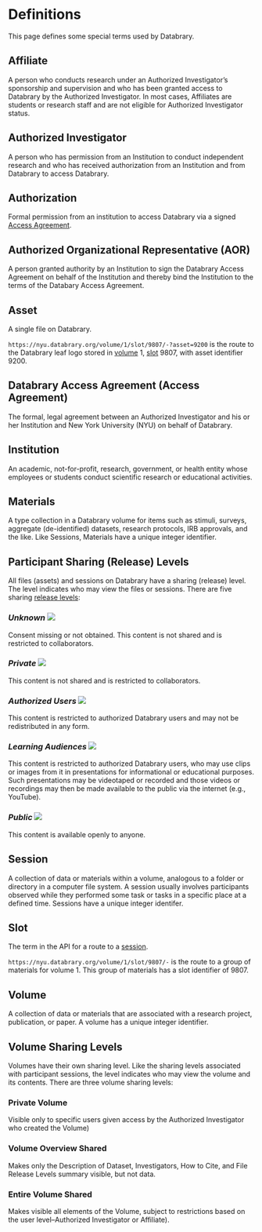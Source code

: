 # Definitions {.unnumbered}

This page defines some special terms used by Databrary.

## Affiliate

A person who conducts research under an Authorized Investigator's sponsorship and supervision and who has been granted access to Databrary by the Authorized Investigator. In most cases, Affiliates are students or research staff and are not eligible for Authorized Investigator status.

## Authorized Investigator

A person who has permission from an Institution to conduct independent research and who has received authorization from an Institution and from Databrary to access Databrary.

## Authorization

Formal permission from an institution to access Databrary via a signed [Access Agreement](definitions.qmd#def-daa).

## Authorized Organizational Representative (AOR)

A person granted authority by an Institution to sign the Databrary Access Agreement on behalf of the Institution and thereby bind the Institution to the terms of the Databary Access Agreement.

## Asset

A single file on Databrary.

`https://nyu.databrary.org/volume/1/slot/9807/-?asset=9200` is the route to the Databrary leaf logo stored in [volume](definitions.qmd#volume) 1, [slot](definitions.qmd#slot) 9807, with asset identifier 9200.

## Databrary Access Agreement (Access Agreement) {#def-daa}

The formal, legal agreement between an Authorized Investigator and his or her Institution and New York University (NYU) on behalf of Databrary.

## Institution

An academic, not-for-profit, research, government, or health entity whose employees or students conduct scientific research or educational activities.

## Materials

A type collection in a Databrary volume for items such as stimuli, surveys, aggregate (de-identified) datasets, research protocols, IRB approvals, and the like.
Like Sessions, Materials have a unique integer identifier.

## Participant Sharing (Release) Levels

All files (assets) and sessions on Databrary have a sharing (release) level.
The level indicates who may view the files or sessions.
There are five sharing [release levels](https://databrary.org/support/irb/release-levels.html):

### *Unknown* ![](../include/img/unknown.svg){.icon}

Consent missing or not obtained. This content is not shared and is restricted to collaborators.
  
### *Private* ![](../include/img/private.svg){.icon}

This content is not shared and is restricted to collaborators.
  
### *Authorized Users* ![](../include/img/shared.svg){.icon}

This content is restricted to authorized Databrary users and may not be redistributed in any form.
  
### *Learning Audiences* ![](../include/img/excerpts.svg){.icon}

This content is restricted to authorized Databrary users, who may use clips or images from it in presentations for informational or educational purposes. Such presentations may be videotaped or recorded and those videos or recordings may then be made available to the public via the internet (e.g., YouTube).
  
### *Public* ![](../include/img/public.svg){.icon}

This content is available openly to anyone.

## Session

A collection of data or materials within a volume, analogous to a folder or directory in a computer file system.
A session usually involves participants observed while they performed some task or tasks in a specific place at a defined time.
Sessions have a unique integer identifer.

## Slot

The term in the API for a route to a [session](definitions.qmd#session).

`https://nyu.databrary.org/volume/1/slot/9807/-` is the route to a group of materials for volume 1.
This group of materials has a slot identifier of 9807.

## Volume

A collection of data or materials that are associated with a research project, publication, or paper.
A volume has a unique integer identifier.

## Volume Sharing Levels

Volumes have their own sharing level.
Like the sharing levels associated with participant sessions, the level indicates who may view the volume and its contents.
There are three volume sharing levels:

### Private Volume

Visible only to specific users given access by the Authorized Investigator who created the Volume)

### Volume Overview Shared 

Makes only the Description of Dataset, Investigators, How to Cite, and File Release Levels summary visible, but not data.

### Entire Volume Shared

Makes visible all elements of the Volume, subject to restrictions based on the user level--Authorized Investigator or Affiliate).
